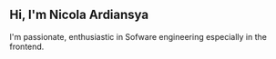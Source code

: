 ## Hi, I'm Nicola Ardiansya

I'm passionate, enthusiastic in Sofware engineering especially in the frontend.
